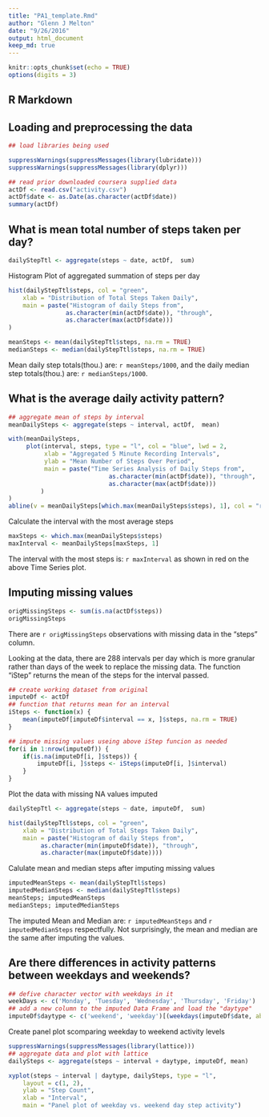 ```yaml
---
title: "PA1_template.Rmd"
author: "Glenn J Melton"
date: "9/26/2016"
output: html_document
keep_md: true
---
```


```r
knitr::opts_chunk$set(echo = TRUE)
options(digits = 3)
```

## R Markdown

## Loading and preprocessing the data
```r
## load libraries being used

suppressWarnings(suppressMessages(library(lubridate)))
suppressWarnings(suppressMessages(library(dplyr)))

## read prior downloaded coursera supplied data
actDf <- read.csv("activity.csv")
actDf$date <- as.Date(as.character(actDf$date))
summary(actDf)
```

## What is mean total number of steps taken per day?

```r
dailyStepTtl <- aggregate(steps ~ date, actDf,  sum)
```
Histogram Plot of aggregated summation of steps per day
```r
hist(dailyStepTtl$steps, col = "green", 
	xlab = "Distribution of Total Steps Taken Daily",
	main = paste("Histogram of daily Steps from",
		 		as.character(min(actDf$date)), "through",
				as.character(max(actDf$date)))
)

meanSteps <- mean(dailyStepTtl$steps, na.rm = TRUE)
medianSteps <- median(dailyStepTtl$steps, na.rm = TRUE)
```

Mean daily step totals(thou.) are: `r meanSteps/1000`, and the daily median step totals(thou.) are: `r medianSteps/1000`.

## What is the average daily activity pattern?
```r
## aggregate mean of steps by interval
meanDailySteps <- aggregate(steps ~ interval, actDf,  mean)

with(meanDailySteps,
	 plot(interval, steps, type = "l", col = "blue", lwd = 2,
		  xlab = "Aggregated 5 Minute Recording Intervals",
		  ylab = "Mean Number of Steps Over Period",
		  main = paste("Time Series Analysis of Daily Steps from",
							as.character(min(actDf$date)), "through",
							as.character(max(actDf$date)))
		 )
)
abline(v = meanDailySteps[which.max(meanDailySteps$steps), 1], col = "red", lwd = 2)
```

Calculate the interval with the most average steps

```r
maxSteps <- which.max(meanDailySteps$steps)
maxInterval <- meanDailySteps[maxSteps, 1]
```
The interval with the most steps is: `r maxInterval` as shown in red on the above Time Series plot.

## Imputing missing values

```r
origMissingSteps <- sum(is.na(actDf$steps))
origMissingSteps
```
There are `r origMissingSteps` observations with missing data in the "steps" column.

Looking at the data, there are 288 intervals per day which is more granular rather than days of the week to replace the missing data. The function "iStep" returns the mean of the steps for the interval passed.

```r
## create working dataset from original
imputeDf <- actDf
## function that returns mean for an interval
iSteps <- function(x) {
    mean(imputeDf[imputeDf$interval == x, ]$steps, na.rm = TRUE)
}

## impute missing values useing above iStep funcion as needed
for(i in 1:nrow(imputeDf)) {
    if(is.na(imputeDf[i, ]$steps)) {
    	imputeDf[i, ]$steps <- iSteps(imputeDf[i, ]$interval)
    }
}
```
Plot the data with missing NA values imputed

```r
dailyStepTtl <- aggregate(steps ~ date, imputeDf,  sum)

hist(dailyStepTtl$steps, col = "green", 
	xlab = "Distribution of Total Steps Taken Daily",
	main = paste("Histogram of daily Steps from",
		 as.character(min(imputeDf$date)), "through",
		 as.character(max(imputeDf$date))))
```

Calulate mean and median steps after imputing missing values

```r
imputedMeanSteps <- mean(dailyStepTtl$steps)
imputedMedianSteps <- median(dailyStepTtl$steps)
meanSteps; imputedMeanSteps
medianSteps; imputedMedianSteps
```
The imputed Mean and Median are: `r imputedMeanSteps` and `r imputedMedianSteps` respectfully.
Not surprisingly, the mean and median are the same after imputing the values.

## Are there differences in activity patterns between weekdays and weekends?

```r
## defive character vector with weekdays in it
weekDays <- c('Monday', 'Tuesday', 'Wednesday', 'Thursday', 'Friday')
## add a new column to the imputed Data Frame and load the "daytype"
imputeDf$daytype <- c('weekend', 'weekday')[(weekdays(imputeDf$date, abbreviate=FALSE) %in% weekDays)+1L]
```
Create panel plot scomparing weekday to weekend activity levels
```r
suppressWarnings(suppressMessages(library(lattice)))
## aggregate data and plot with lattice
dailySteps <- aggregate(steps ~ interval + daytype, imputeDf, mean)

xyplot(steps ~ interval | daytype, dailySteps, type = "l",
	layout = c(1, 2),
	ylab = "Step Count",
	xlab = "Interval",
	main = "Panel plot of weekday vs. weekend day step activity")
```
